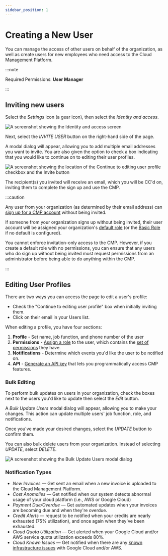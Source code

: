 ```yaml
---
sidebar_position: 1
---
```


# Creating a New User

You can manage the access of other users on behalf of the organization, as well as create users for new employees who need access to the Cloud Management Platform.

:::note

Required Permissions: **User Manager**

:::

## Inviting new users

Select the _Settings_ icon (a gear icon), then select the _Identity and access_.

![A screenshot showing the _Identity and access_ screen](../../static/img/docs/cmp-iam-screen.png)

Next, select the _INVITE USER_ button on the right-hand side of the page.

A modal dialog will appear, allowing you to add multiple email addresses you want to invite. You are also given the option to check a box indicating that you would like to continue on to editing their user profiles.

![A screenshot showing the location of the _Continue to editing user profile_ checkbox and the _Invite_ button](../../static/img/docs/cmp-edit-user-profile-invite-button.png)

The recipient(s) you invited will receive an email, which you will be CC'd on, inviting them to complete the sign up and use the CMP.

:::caution

Any user from your organization (as determined by their email address) can [sign up for a CMP account](../general/log-in.mdx) without being invited.

If someone from your organization signs up without being invited, their user account will be assigned your organization's [default role](manage-roles.mdx#setting-a-default-role) (or the [Basic Role](manage-roles.mdx#basic-role) if no default is configured).

You cannot enforce invitation-only access to the CMP. However, if you create a default role with no permissions, you can ensure that any users who do sign up without being invited must request permissions from an administrator before being able to do anything within the CMP.

:::

## Editing User Profiles

There are two ways you can access the page to edit a user's profile:

- Check the "Continue to editing user profile" box when initially inviting them.
- Click on their email in your Users list.

When editing a profile, you have four sections:

1. **Profile** - Set name, job function, and phone number of the user
2. **Permissions** - [Assign a role](manage-roles.mdx) to the user, which contains the [set of permissions](user-permissions-explained.mdx) they have.
3. **Notifications** - Determine which events you'd like the user to be notified on.
4. **API** - [Generate an API key](https://developer.doit-intl.com/docs/start) that lets you programmatically access CMP features.

### Bulk Editing

To perform bulk updates on users in your organization, check the boxes next to the users you'd like to update then select the _Edit_ button.

A _Bulk Update Users_ modal dialog will appear, allowing you to make your changes. This action can update multiple users' job function, role, and notifications.

Once you've made your desired changes, select the _UPDATE_ button to confirm them.

You can also bulk delete users from your organization. Instead of selecting _UPDATE_, select _DELETE_.

![A screenshot showing the _Bulk Update Users_ modal dialog](../../static/img/docs/cmp-bulk-update-dialog.png)

### Notification Types

- _New Invoices_ &mdash; Get sent an email when a new invoice is uploaded to the Cloud Management Platform.
- _Cost Anomalies_ &mdash; Get notified when our system detects abnormal usage of your cloud platform (i.e., AWS or Google Cloud)
- _Payment Due/Overdue_ &mdash; Get automated updates when your invoices are becoming due and when they're overdue.
- _Credit Alerts_ &mdash; request to be notified when your credits are nearly exhausted (75% utilization), and once again when they've been exhausted.
- _Cloud Quota Utilization_ &mdash; Get alerted when your Google Cloud and/or AWS service quota utilization exceeds 80%.
- _Cloud Known Issues_ &mdash; Get notified when there are any [known infrastructure issues](../services/consulting-support/cloud-incidents.mdx) with Google Cloud and/or AWS.
